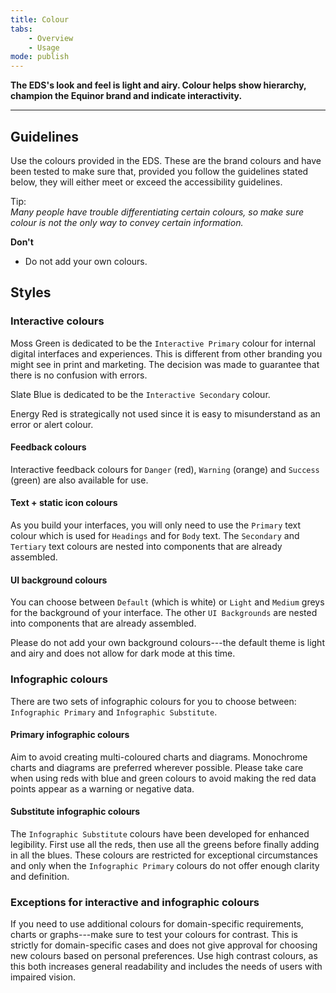 ```yaml
---
title: Colour
tabs:
    - Overview
    - Usage
mode: publish
---
```



**The EDS's look and feel is light and airy. Colour helps show hierarchy, champion the Equinor brand and indicate interactivity.**
<!--One to two sentences as an introduction to the component-->

***

## Guidelines
<!--List how to use it, sizes, widths, grid interactions, color allowances -->

Use the colours provided in the EDS. These are the brand colours and have been tested to make sure that, provided you follow the guidelines stated below, they will either meet or exceed the accessibility guidelines.

Tip:  
_Many people have trouble differentiating certain colours, so make sure colour is not the only way to convey certain information._


**Don't**
<!--Bullet point list if needed -->
* Do not add your own colours. 


## Styles 
<!--One ### heading per frame in Figma, explaining each component in that frame. One 'content' section per variation if needed -->

### Interactive colours


Moss Green is dedicated to be the `Interactive Primary` colour for internal digital interfaces and experiences. 
This is different from other branding you might see in print and marketing. The decision was made to guarantee that there is no confusion with errors. 

Slate Blue is dedicated to be the `Interactive Secondary` colour. 

Energy Red is strategically not used since it is easy to misunderstand as an error or alert colour.

<Embed url="https://www.figma.com/file/0TbIXrrObWj80Cf7KucKYFL0/Design-Tokens?node-id=330%3A79" />  
<Embed url="https://www.figma.com/file/0TbIXrrObWj80Cf7KucKYFL0/Design-Tokens?node-id=330%3A143" />  
<Embed url="https://www.figma.com/file/0TbIXrrObWj80Cf7KucKYFL0/Design-Tokens?node-id=330%3A2" /> 


#### Feedback colours

Interactive feedback colours for `Danger` (red), `Warning` (orange) and `Success` (green) are also available for use.

<Embed url="https://www.figma.com/file/0TbIXrrObWj80Cf7KucKYFL0/Design-Tokens?node-id=330%3A145" />  
<Embed url="https://www.figma.com/file/0TbIXrrObWj80Cf7KucKYFL0/Design-Tokens?node-id=330%3A467" />  
<Embed url="https://www.figma.com/file/0TbIXrrObWj80Cf7KucKYFL0/Design-Tokens?node-id=330%3A558" />  


#### Text + static icon colours

As you build your interfaces, you will only need to use the `Primary` text colour which is used for `Headings` and for `Body` text. The `Secondary` and `Tertiary` text colours are nested into components that are already assembled.

<Embed url="https://www.figma.com/file/0TbIXrrObWj80Cf7KucKYFL0/Design-Tokens?node-id=291%3A16" />  


#### UI background colours

You can choose between `Default` (which is white) or `Light` and `Medium` greys for the background of your interface. 
The other `UI Backgrounds` are nested into components that are already assembled.  

Please do not add your own background colours---the default theme is light and airy and does not allow for dark mode at this time.

<Embed url="https://www.figma.com/file/0TbIXrrObWj80Cf7KucKYFL0/Design-Tokens?node-id=291%3A228" />  


### Infographic colours 

There are two sets of infographic colours for you to choose between: `Infographic Primary` and `Infographic Substitute`. 


#### Primary infographic colours 

Aim to avoid creating multi-coloured charts and diagrams. Monochrome charts and diagrams are preferred wherever possible. Please take care when using reds with blue and green colours to avoid making the red data points appear as a warning or negative data. 

<Embed url="https://www.figma.com/file/0TbIXrrObWj80Cf7KucKYFL0/Design-Tokens?node-id=335%3A8" />  


#### Substitute infographic colours

The `Infographic Substitute` colours have been developed for enhanced legibility. First use all the reds, then use all the greens before finally adding in all the blues. These colours are restricted for exceptional circumstances and only when the `Infographic Primary` colours do not offer enough clarity and definition. 

<Embed url="https://www.figma.com/file/0TbIXrrObWj80Cf7KucKYFL0/Design-Tokens?node-id=330%3A216" />  


### Exceptions for interactive and infographic colours

If you need to use additional colours for domain-specific requirements, charts or graphs---make sure to test your colours for contrast. This is strictly for domain-specific cases and does not give approval for choosing new colours based on personal preferences. Use high contrast colours, as this both increases general readability and includes the needs of users with impaired vision. 
